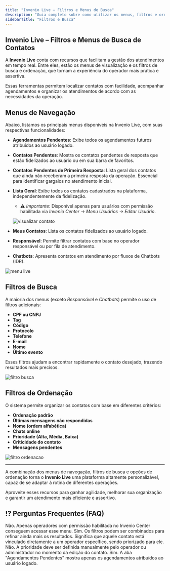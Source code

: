 ```yaml
---
title: "Invenio Live – Filtros e Menus de Busca"
description: "Guia completo sobre como utilizar os menus, filtros e ordenações na Invenio Live para otimizar o atendimento."
sidebarTitle: "Filtros e Busca"
---
```


##  Invenio Live – Filtros e Menus de Busca de Contatos

A **Invenio Live** conta com recursos que facilitam a gestão dos atendimentos em tempo real. Entre eles, estão os menus de visualização e os filtros de busca e ordenação, que tornam a experiência do operador mais prática e assertiva.

Essas ferramentas permitem localizar contatos com facilidade, acompanhar agendamentos e organizar os atendimentos de acordo com as necessidades da operação.

##  Menus de Navegação

Abaixo, listamos os principais menus disponíveis na Invenio Live, com suas respectivas funcionalidades:

- **Agendamentos Pendentes**: Exibe todos os agendamentos futuros atribuídos ao usuário logado.
- **Contatos Pendentes**: Mostra os contatos pendentes de resposta que estão fidelizados ao usuário ou em sua barra de favoritos.
- **Contatos Pendentes de Primeira Resposta**: Lista geral dos contatos que ainda não receberam a primeira resposta da operação. Essencial para identificar gargalos no atendimento inicial.
- **Lista Geral**: Exibe todos os contatos cadastrados na plataforma, independentemente da fidelização. 
  - ⚠️ *Importante*: Disponível apenas para usuários com permissão habilitada via *Invenio Center → Menu Usuários → Editar Usuário*.

  ![visualizar contato](https://robbublob.blob.core.windows.net/docs/visualizarcontatos.png)

- **Meus Contatos**: Lista os contatos fidelizados ao usuário logado.
- **Responsável**: Permite filtrar contatos com base no operador responsável ou por fila de atendimento.
- **Chatbots**: Apresenta contatos em atendimento por fluxos de Chatbots (IDR).

![menu live](https://robbublob.blob.core.windows.net/docs/menulive.png)


##  Filtros de Busca

A maioria dos menus (exceto *Responsável* e *Chatbots*) permite o uso de filtros adicionais:

- **CPF ou CNPJ**
- **Tag**
- **Código**
- **Protocolo**
- **Telefone**
- **E-mail**
- **Nome**
- **Último evento**

Esses filtros ajudam a encontrar rapidamente o contato desejado, trazendo resultados mais precisos.

![filtro busca](https://robbublob.blob.core.windows.net/docs/filtrosdebusca.png)


##  Filtros de Ordenação

O sistema permite organizar os contatos com base em diferentes critérios:

- **Ordenação padrão**
- **Últimas mensagens não respondidas**
- **Nome (ordem alfabética)**
- **Chats online**
- **Prioridade (Alta, Média, Baixa)**
- **Criticidade do contato**
- **Mensagens pendentes**

![filtro ordenacao](https://robbublob.blob.core.windows.net/docs/filtroordenacao.png)


---

A combinação dos menus de navegação, filtros de busca e opções de ordenação torna o **Invenio Live** uma plataforma altamente personalizável, capaz de se adaptar à rotina de diferentes operações.

Aproveite esses recursos para ganhar agilidade, melhorar sua organização e garantir um atendimento mais eficiente e assertivo.

## ⁉️ Perguntas Frequentes (FAQ)

<AccordionGroup title="Dúvidas Frequentes">

<Accordion title="Todos os operadores conseguem ver a Lista Geral de Contatos?">
Não. Apenas operadores com permissão habilitada no Invenio Center conseguem acessar esse menu.
</Accordion>

<Accordion title="Posso usar mais de um filtro de busca ao mesmo tempo?">
Sim. Os filtros podem ser combinados para refinar ainda mais os resultados.
</Accordion>

<Accordion title="O que significa um contato estar 'fidelizado' a um operador?">
Significa que aquele contato está vinculado diretamente a um operador específico, sendo priorizado para ele.
</Accordion>

<Accordion title="A ordenação por 'Prioridade' é automática?">
Não. A prioridade deve ser definida manualmente pelo operador ou administrador no momento da edição do contato.
</Accordion>

<Accordion title="Consigo ver apenas meus agendamentos?">
Sim. A aba "Agendamentos Pendentes" mostra apenas os agendamentos atribuídos ao usuário logado.
</Accordion>

</AccordionGroup>


